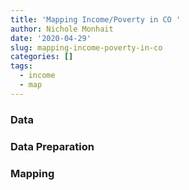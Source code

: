 ```yaml
---
title: 'Mapping Income/Poverty in CO '
author: Nichole Monhait
date: '2020-04-29'
slug: mapping-income-poverty-in-co
categories: []
tags:
  - income
  - map
---
```


### Data  

### Data Preparation  

### Mapping  
